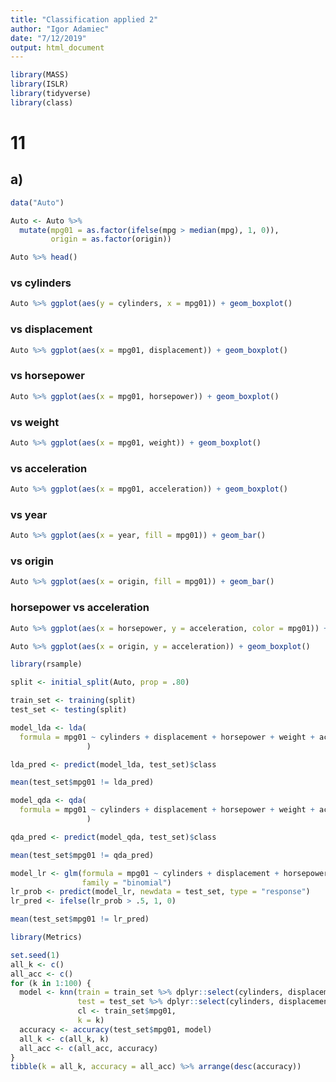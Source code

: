```yaml
---
title: "Classification applied 2"
author: "Igor Adamiec"
date: "7/12/2019"
output: html_document
---
```


```r
library(MASS)
library(ISLR)
library(tidyverse)
library(class)
```

# 11
## a)

```r
data("Auto")
```

```r
Auto <- Auto %>% 
  mutate(mpg01 = as.factor(ifelse(mpg > median(mpg), 1, 0)),
         origin = as.factor(origin))

Auto %>% head()
```

### vs cylinders

```r
Auto %>% ggplot(aes(y = cylinders, x = mpg01)) + geom_boxplot()
```

### vs displacement

```r
Auto %>% ggplot(aes(x = mpg01, displacement)) + geom_boxplot()
```

### vs horsepower

```r
Auto %>% ggplot(aes(x = mpg01, horsepower)) + geom_boxplot()
```

### vs weight

```r
Auto %>% ggplot(aes(x = mpg01, weight)) + geom_boxplot()
```

### vs acceleration

```r
Auto %>% ggplot(aes(x = mpg01, acceleration)) + geom_boxplot()
```

### vs year

```r
Auto %>% ggplot(aes(x = year, fill = mpg01)) + geom_bar()
```
### vs origin

```r
Auto %>% ggplot(aes(x = origin, fill = mpg01)) + geom_bar()
```

### horsepower vs acceleration

```r
Auto %>% ggplot(aes(x = horsepower, y = acceleration, color = mpg01)) + geom_point()
```

```r
Auto %>% ggplot(aes(x = origin, y = acceleration)) + geom_boxplot()
```

```r
library(rsample)
```

```r
split <- initial_split(Auto, prop = .80)
```

```r
train_set <- training(split)
test_set <- testing(split)
```

```r
model_lda <- lda(
  formula = mpg01 ~ cylinders + displacement + horsepower + weight + acceleration + year, data = Auto
                 )
```

```r
lda_pred <- predict(model_lda, test_set)$class
```

```r
mean(test_set$mpg01 != lda_pred)
```

```r
model_qda <- qda(
  formula = mpg01 ~ cylinders + displacement + horsepower + weight + acceleration + year, data = Auto
                 )
```

```r
qda_pred <- predict(model_qda, test_set)$class
```

```r
mean(test_set$mpg01 != qda_pred)
```

```r
model_lr <- glm(formula = mpg01 ~ cylinders + displacement + horsepower + weight + acceleration + year, data = Auto,
                family = "binomial")
lr_prob <- predict(model_lr, newdata = test_set, type = "response")
lr_pred <- ifelse(lr_prob > .5, 1, 0)
```

```r
mean(test_set$mpg01 != lr_pred)
```
```r
library(Metrics)
```


```r
set.seed(1)
all_k <- c()
all_acc <- c()
for (k in 1:100) {
  model <- knn(train = train_set %>% dplyr::select(cylinders, displacement, horsepower, weight, acceleration, year),
               test = test_set %>% dplyr::select(cylinders, displacement, horsepower, weight, acceleration, year),
               cl <- train_set$mpg01,
               k = k)
  accuracy <- accuracy(test_set$mpg01, model)
  all_k <- c(all_k, k)
  all_acc <- c(all_acc, accuracy)
}
tibble(k = all_k, accuracy = all_acc) %>% arrange(desc(accuracy))
```


